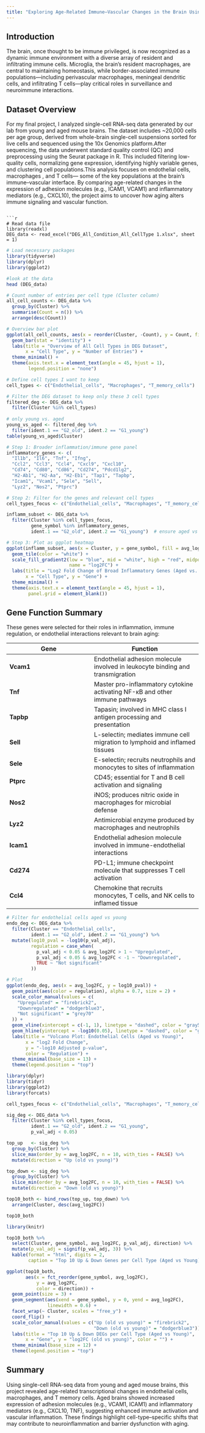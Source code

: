 ```yaml
---
title: "Exploring Age-Related Immune–Vascular Changes in the Brain Using Single-Cell RNA-seq"
---
```

## Introduction
The brain, once thought to be immune privileged, is now recognized as a dynamic immune environment with a diverse array of resident and infiltrating immune cells. Microglia, the brain’s resident macrophages, are central to maintaining homeostasis, while border-associated immune populations—including perivascular macrophages, meningeal dendritic cells, and infiltrating T cells—play critical roles in surveillance and neuroimmune interactions.

## Dataset Overview
For my final project, I analyzed single-cell RNA-seq data generated by our lab from young and aged mouse brains. The dataset includes ~20,000 cells per age group, derived from whole-brain single-cell suspensions sorted for live cells and sequenced using the 10x Genomics platform.After sequencing, the data underwent standard quality control (QC) and preprocessing using the Seurat package in R. This included filtering low-quality cells, normalizing gene expression, identifying highly variable genes, and clustering cell populations.This analysis focuses on endothelial cells,  macrophages , and T cells— some of the key populations at the brain’s immune–vascular interface. By comparing age-related changes in the expression of adhesion molecules (e.g., ICAM1, VCAM1) and inflammatory mediators (e.g., CXCL10), the project aims to uncover how aging alters immune signaling and vascular function. 
```

```r
# Read data file
library(readxl)
DEG_data <- read_excel("DEG_All_Condition_All_CellType 1.xlsx", sheet = 1)
```

```r
# Load necessary packages
library(tidyverse)
library(dplyr)
library(ggplot2)
```

```r
#look at the data
head (DEG_data)
```

```r
# Count number of entries per cell type (Cluster column)
all_cell_counts <- DEG_data %>%
  group_by(Cluster) %>%
  summarise(Count = n()) %>%
  arrange(desc(Count))

# Overview bar plot
ggplot(all_cell_counts, aes(x = reorder(Cluster, -Count), y = Count, fill = Cluster)) +
  geom_bar(stat = "identity") +
  labs(title = "Overview of All Cell Types in DEG Dataset",
       x = "Cell Type", y = "Number of Entries") +
  theme_minimal() +
  theme(axis.text.x = element_text(angle = 45, hjust = 1),
        legend.position = "none")

```


```r
# Define cell types I want to keep
cell_types <- c("Endothelial_cells", "Macrophages", "T_memory_cells")

# Filter the DEG dataset to keep only these 3 cell types
filtered_deg <- DEG_data %>%
  filter(Cluster %in% cell_types)
  
# only young vs. aged
young_vs_aged <- filtered_deg %>%
  filter(ident.1 == "G2_old", ident.2 == "G1_young")
table(young_vs_aged$Cluster)
```

```r

# Step 1: Broader inflammation/immune gene panel
inflammatory_genes <- c(
  "Il1b", "Il6", "Tnf", "Ifng", 
  "Ccl2", "Ccl3", "Ccl4", "Cxcl9", "Cxcl10",
  "Cd74", "Cd80", "Cd86", "Cd274", "Pdcd1lg2",
  "H2-Ab1", "H2-Aa", "H2-Eb1", "Tap1", "Tapbp",
  "Icam1", "Vcam1", "Sele", "Sell", 
  "Lyz2", "Nos2", "Ptprc")

# Step 2: Filter for the genes and relevant cell types
cell_types_focus <- c("Endothelial_cells", "Macrophages", "T_memory_cells")

inflamm_subset <- DEG_data %>%
  filter(Cluster %in% cell_types_focus,
         gene_symbol %in% inflammatory_genes,
         ident.1 == "G2_old", ident.2 == "G1_young")  # ensure aged vs young only

# Step 3: Plot as ggplot heatmap
ggplot(inflamm_subset, aes(x = Cluster, y = gene_symbol, fill = avg_log2FC)) +
  geom_tile(color = "white") +
  scale_fill_gradient2(low = "blue", mid = "white", high = "red", midpoint = 0,
                       name = "log2FC") +
  labs(title = "Log2 Fold Change of Broad Inflammatory Genes (Aged vs. Young)",
       x = "Cell Type", y = "Gene") +
  theme_minimal() +
  theme(axis.text.x = element_text(angle = 45, hjust = 1),
        panel.grid = element_blank())
```
## Gene Function Summary

These genes were selected for their roles in inflammation, immune regulation, or endothelial interactions relevant to brain aging:

| **Gene**  | **Function** |
|-----------|--------------|
| **Vcam1** | Endothelial adhesion molecule involved in leukocyte binding and transmigration |
| **Tnf**   | Master pro-inflammatory cytokine activating NF-κB and other immune pathways |
| **Tapbp** | Tapasin; involved in MHC class I antigen processing and presentation |
| **Sell**  | L-selectin; mediates immune cell migration to lymphoid and inflamed tissues |
| **Sele**  | E-selectin; recruits neutrophils and monocytes to sites of inflammation |
| **Ptprc** | CD45; essential for T and B cell activation and signaling |
| **Nos2**  | iNOS; produces nitric oxide in macrophages for microbial defense |
| **Lyz2**  | Antimicrobial enzyme produced by macrophages and neutrophils |
| **Icam1** | Endothelial adhesion molecule involved in immune-endothelial interactions |
| **Cd274** | PD-L1; immune checkpoint molecule that suppresses T cell activation |
| **Ccl4**  | Chemokine that recruits monocytes, T cells, and NK cells to inflamed tissue |

```r

# Filter for endothelial cells aged vs young
endo_deg <- DEG_data %>%
  filter(Cluster == "Endothelial_cells",
         ident.1 == "G2_old", ident.2 == "G1_young") %>%
  mutate(log10_pval = -log10(p_val_adj),
         regulation = case_when(
           p_val_adj < 0.05 & avg_log2FC > 1 ~ "Upregulated",
           p_val_adj < 0.05 & avg_log2FC < -1 ~ "Downregulated",
           TRUE ~ "Not significant"
         ))

# Plot
ggplot(endo_deg, aes(x = avg_log2FC, y = log10_pval)) +
  geom_point(aes(color = regulation), alpha = 0.7, size = 2) +
  scale_color_manual(values = c(
    "Upregulated" = "firebrick2",
    "Downregulated" = "dodgerblue3",
    "Not significant" = "grey70"
  )) +
  geom_vline(xintercept = c(-1, 1), linetype = "dashed", color = "gray50") +
  geom_hline(yintercept = -log10(0.05), linetype = "dashed", color = "gray50") +
  labs(title = "Volcano Plot: Endothelial Cells (Aged vs Young)",
       x = "log2 Fold Change",
       y = "-log10 Adjusted p-value",
       color = "Regulation") +
  theme_minimal(base_size = 13) +
  theme(legend.position = "top")

```

```r
library(dplyr)
library(tidyr)
library(ggplot2)
library(forcats)

cell_types_focus <- c("Endothelial_cells", "Macrophages", "T_memory_cells")

sig_deg <- DEG_data %>%
  filter(Cluster %in% cell_types_focus,
         ident.1 == "G2_old", ident.2 == "G1_young",
         p_val_adj < 0.05)

top_up   <- sig_deg %>%
  group_by(Cluster) %>%
  slice_max(order_by = avg_log2FC, n = 10, with_ties = FALSE) %>%
  mutate(direction = "Up (old vs young)")

top_down <- sig_deg %>%
  group_by(Cluster) %>%
  slice_min(order_by = avg_log2FC, n = 10, with_ties = FALSE) %>%
  mutate(direction = "Down (old vs young)")

top10_both <- bind_rows(top_up, top_down) %>%
  arrange(Cluster, desc(avg_log2FC))

top10_both
```

```r
library(knitr)

top10_both %>%
  select(Cluster, gene_symbol, avg_log2FC, p_val_adj, direction) %>%
  mutate(p_val_adj = signif(p_val_adj, 3)) %>%
  kable(format = "html", digits = 2, 
        caption = "Top 10 Up & Down Genes per Cell Type (Aged vs Young)")

```
```r
ggplot(top10_both,
       aes(x = fct_reorder(gene_symbol, avg_log2FC),
           y = avg_log2FC,
           color = direction)) +
  geom_point(size = 3) +
  geom_segment(aes(xend = gene_symbol, y = 0, yend = avg_log2FC),
               linewidth = 0.6) +
  facet_wrap(~ Cluster, scales = "free_y") +
  coord_flip() +
  scale_color_manual(values = c("Up (old vs young)" = "firebrick2",
                                "Down (old vs young)" = "dodgerblue3")) +
  labs(title = "Top 10 Up & Down DEGs per Cell Type (Aged vs Young)",
       x = "Gene", y = "log2FC (old vs young)", color = "") +
  theme_minimal(base_size = 12) +
  theme(legend.position = "top")
```


## Summary
Using single-cell RNA-seq data from young and aged mouse brains, this project revealed age-related transcriptional changes in endothelial cells, macrophages, and T memory cells. Aged brains showed increased expression of adhesion molecules (e.g., VCAM1, ICAM1) and inflammatory mediators (e.g., CXCL10, TNF), suggesting enhanced immune activation and vascular inflammation. These findings highlight cell-type–specific shifts that may contribute to neuroinflammation and barrier dysfunction with aging.

